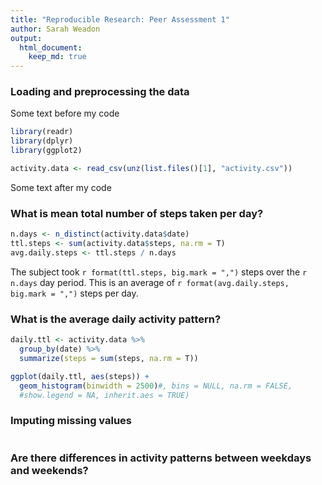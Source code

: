 ```yaml
---
title: "Reproducible Research: Peer Assessment 1"
author: Sarah Weadon
output: 
  html_document:
    keep_md: true
---
```



### Loading and preprocessing the data

Some text before my code

```r
library(readr)
library(dplyr)
library(ggplot2)
```

```r
activity.data <- read_csv(unz(list.files()[1], "activity.csv"))
```
Some text after my code


### What is mean total number of steps taken per day?

```r
n.days <- n_distinct(activity.data$date)
ttl.steps <- sum(activity.data$steps, na.rm = T)
avg.daily.steps <- ttl.steps / n.days

```

The subject took `r format(ttl.steps, big.mark = ",")` steps over the `r n.days` day period. This is an average of `r format(avg.daily.steps, big.mark = ",")` steps per day.

### What is the average daily activity pattern?

```r
daily.ttl <- activity.data %>% 
  group_by(date) %>% 
  summarize(steps = sum(steps, na.rm = T))

ggplot(daily.ttl, aes(steps)) +
  geom_histogram(binwidth = 2500)#, bins = NULL, na.rm = FALSE,
  #show.legend = NA, inherit.aes = TRUE)
```


### Imputing missing values

```r

```


### Are there differences in activity patterns between weekdays and weekends?

```r

```
